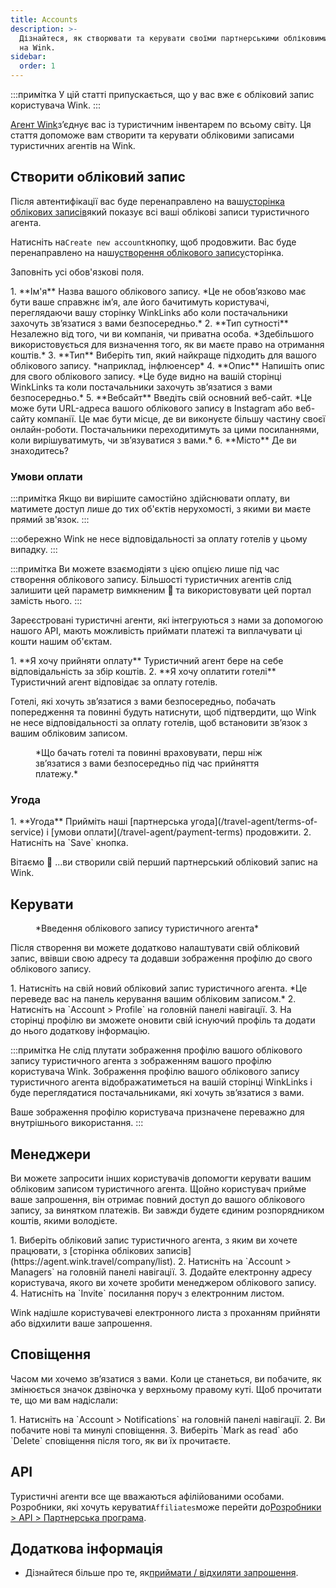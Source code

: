 ```yaml
---
title: Accounts
description: >-
  Дізнайтеся, як створювати та керувати своїми партнерськими обліковими записами
  на Wink.
sidebar:
  order: 1
---
```


:::примітка
У цій статті припускається, що у вас вже є обліковий запис користувача Wink.
:::

[Агент Wink](https://agent.wink.travel)з’єднує вас із туристичним інвентарем по всьому світу. Ця стаття допоможе вам створити та керувати обліковими записами туристичних агентів на Wink.

## Створити обліковий запис

Після автентифікації вас буде перенаправлено на вашу[сторінка облікових записів](https://agent.wink.travel/company/list)який показує всі ваші облікові записи туристичного агента.

Натисніть на`Create new account`кнопку, щоб продовжити. Вас буде перенаправлено на нашу[створення облікового запису](https://agent.wink.travel/company/create)сторінка.

Заповніть усі обов'язкові поля.

<Steps>
  1. **Ім'я** Назва вашого облікового запису. *Це не обов’язково має бути ваше справжнє ім’я, але його бачитимуть користувачі, переглядаючи вашу сторінку WinkLinks або коли постачальники захочуть зв’язатися з вами безпосередньо.*
  2. **Тип сутності** Незалежно від того, чи ви компанія, чи приватна особа. *Здебільшого використовується для визначення того, як ви маєте право на отримання коштів.*
  3. **Тип** Виберіть тип, який найкраще підходить для вашого облікового запису. *наприклад, інфлюенсер*
  4. **Опис** Напишіть опис для свого облікового запису. *Це буде видно на вашій сторінці WinkLinks та коли постачальники захочуть зв’язатися з вами безпосередньо.*
  5. **Вебсайт** Введіть свій основний веб-сайт. *Це може бути URL-адреса вашого облікового запису в Instagram або веб-сайту компанії. Це має бути місце, де ви виконуєте більшу частину своєї онлайн-роботи. Постачальники переходитимуть за цими посиланнями, коли вирішуватимуть, чи зв’язуватися з вами.*
  6. **Місто** Де ви знаходитесь?
</Steps>


### Умови оплати

:::примітка
Якщо ви вирішите самостійно здійснювати оплату, ви матимете доступ лише до тих об'єктів нерухомості, з якими ви маєте прямий зв'язок.
:::

:::обережно
Wink не несе відповідальності за оплату готелів у цьому випадку.
:::

:::примітка
Ви можете взаємодіяти з цією опцією лише під час створення облікового запису. Більшості туристичних агентів слід залишити цей параметр вимкненим 🛑 та використовувати цей портал замість нього. :::

Зареєстровані туристичні агенти, які інтегруються з нами за допомогою нашого API, мають можливість приймати платежі та виплачувати ці кошти нашим об'єктам.

<Steps>
  1. **Я хочу прийняти оплату** Туристичний агент бере на себе відповідальність за збір коштів.
  2. **Я хочу оплатити готелі** Туристичний агент відповідає за оплату готелів.
</Steps>


Готелі, які хочуть зв’язатися з вами безпосередньо, побачать попередження та повинні будуть натиснути, щоб підтвердити, що Wink не несе відповідальності за оплату готелів, щоб встановити зв’язок з вашим обліковим записом.

<figure>
  <CloudinaryImage width="700" height="220" resize="scale" quality="best" alt="Власність підтверджує зв'язок TA" src="academy/property-ta-agreement" errorImage="noimage_opaque_nyrtl0.png" />

  <figcaption>*Що бачать готелі та повинні враховувати, перш ніж зв’язатися з вами безпосередньо під час прийняття платежу.*</figcaption>
</figure>


### Угода

<Steps>
  1. **Угода** Прийміть наші [партнерська угода](/travel-agent/terms-of-service) і [умови оплати](/travel-agent/payment-terms) продовжити.
  2. Натисніть на `Save` кнопка.
</Steps>


Вітаємо 🎉 ...ви створили свій перший партнерський обліковий запис на Wink.

## Керувати

<figure>
  <CloudinaryImage width="350" height="445" resize="scale" quality="best" alt="Рахунок туристичного агента" src="academy/travel-agent" errorImage="noimage_opaque_nyrtl0.png" />

  <figcaption>*Введення облікового запису туристичного агента*</figcaption>
</figure>


Після створення ви можете додатково налаштувати свій обліковий запис, ввівши свою адресу та додавши зображення профілю до свого облікового запису.

<Steps>
  1. Натисніть на свій новий обліковий запис туристичного агента. *Це переведе вас на панель керування вашим обліковим записом.*
  2. Натисніть на `Account > Profile` на головній панелі навігації.
  3. На сторінці профілю ви зможете оновити свій існуючий профіль та додати до нього додаткову інформацію.
</Steps>


:::примітка
Не слід плутати зображення профілю вашого облікового запису туристичного агента з зображенням вашого профілю користувача Wink. Зображення профілю вашого облікового запису туристичного агента відображатиметься на вашій сторінці WinkLinks і буде переглядатися постачальниками, які хочуть зв’язатися з вами.

Ваше зображення профілю користувача призначене переважно для внутрішнього використання.
:::

## Менеджери

Ви можете запросити інших користувачів допомогти керувати вашим обліковим записом туристичного агента. Щойно користувач прийме ваше запрошення, він отримає повний доступ до вашого облікового запису, за винятком платежів. Ви завжди будете єдиним розпорядником коштів, якими володієте.

<Steps>
  1. Виберіть обліковий запис туристичного агента, з яким ви хочете працювати, з [сторінка облікових записів](https://agent.wink.travel/company/list).
  2. Натисніть на `Account > Managers` на головній панелі навігації.
  3. Додайте електронну адресу користувача, якого ви хочете зробити менеджером облікового запису.
  4. Натисніть на `Invite` посилання поруч з електронним листом.
</Steps>


Wink надішле користувачеві електронного листа з проханням прийняти або відхилити ваше запрошення.

## Сповіщення

Часом ми хочемо зв’язатися з вами. Коли це станеться, ви побачите, як змінюється значок дзвіночка у верхньому правому куті.
Щоб прочитати те, що ми вам надіслали:

<Steps>
  1. Натисніть на `Account > Notifications` на головній панелі навігації.
  2. Ви побачите нові та минулі сповіщення.
  3. Виберіть `Mark as read` або `Delete` сповіщення після того, як ви їх прочитаєте.
</Steps>


## API

Туристичні агенти все ще вважаються афілійованими особами. Розробники, які хочуть керувати`Affiliates`може перейти до[Розробники > API > Партнерська програма](/developers/apis/#affiliate-api).

## Додаткова інформація

* Дізнайтеся більше про те, як[приймати / відхиляти запрошення](/user/invites).

